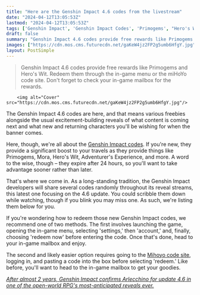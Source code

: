 ```yaml
---
title: "Here are the Genshin Impact 4.6 codes from the livestream"
date: "2024-04-12T13:05:53Z"
lastmod: "2024-04-12T13:05:53Z"
tags: ['Genshin Impact', 'Genshin Impact Codes', 'Primogems', "Hero's Wit", "Adventurer's Experience", 'miHoYo', 'RPG']
draft: false
summary: "Genshin Impact 4.6 codes provide free rewards like Primogems and Hero's Wit. Redeem them through the in-game menu or the miHoYo code site. Don't forget to check your in-game mailbox for the rewards."
images: ["https://cdn.mos.cms.futurecdn.net/gaKeW4jz2FP2g5umb6HfgY.jpg"]
layout: PostSimple
---
```

> Genshin Impact 4.6 codes provide free rewards like Primogems and Hero's Wit. Redeem them through the in-game menu or the miHoYo code site. Don't forget to check your in-game mailbox for the rewards.


        <img alt="Cover" src="https://cdn.mos.cms.futurecdn.net/gaKeW4jz2FP2g5umb6HfgY.jpg"/>
        
The Genshin Impact 4.6 codes are here, and that means various freebies alongside the usual excitement-building reveals of what content is coming next and what new and returning characters you'll be wishing for when the banner comes. 

Here, though, we're all about the [Genshin Impact codes](https://www.gamesradar.com/genshin-impact-codes-redeem/). If you're new, they provide a significant boost to your travels as they provide things like Primogems, Mora, Hero's Wit, Adventurer's Experience, and more. A word to the wise, though – they expire after 24 hours, so you'll want to take advantage sooner rather than later. 

That's where we come in. As a long-standing tradition, the Genshin Impact developers will share several codes randomly throughout its reveal streams, this latest one focusing on the 4.6 update. You could scribble them down while watching, though if you blink you may miss one. As such, we're listing them below for you.

If you're wondering how to redeem those new Genshin Impact codes, we recommend one of two methods. The first involves launching the game, opening the in-game menu, selecting 'settings,' then 'account,' and, finally, choosing 'redeem now' before entering the code. Once that's done, head to your in-game mailbox and enjoy.

The second and likely easier option requires going to the [Mihoyo code site](https://genshin.hoyoverse.com/en/gift), logging in, and pasting a code into the box before selecting 'redeem.' Like before, you'll want to head to the in-game mailbox to get your goodies.

[<em>After almost 2 years, Genshin Impact confirms Arlecchino for update 4.6 in one of the open-world RPG's most-anticipated reveals ever.</em>](https://www.gamesradar.com/genshin-impact-arlecchino-reveal-update-46/)
        